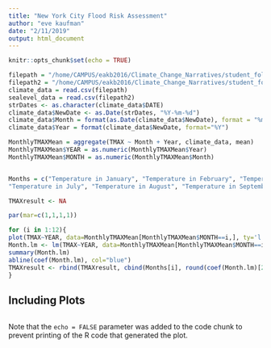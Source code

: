 ```yaml
---
title: "New York City Flood Risk Assessment"
author: "eve kaufman"
date: "2/11/2019"
output: html_document
---
```


```r
knitr::opts_chunk$set(echo = TRUE)


```


```r

filepath = "/home/CAMPUS/eakb2016/Climate_Change_Narratives/student_folders/Kaufman/1606726.csv"
filepath2 = "/home/CAMPUS/eakb2016/Climate_Change_Narratives/student_folders/Kaufman/1628915.csv"
climate_data = read.csv(filepath)
sealevel_data = read.csv(filepath2)
strDates <- as.character(climate_data$DATE)
climate_data$NewDate <- as.Date(strDates, "%Y-%m-%d")
climate_data$Month = format(as.Date(climate_data$NewDate), format = "%m")
climate_data$Year = format(climate_data$NewDate, format="%Y")

MonthlyTMAXMean = aggregate(TMAX ~ Month + Year, climate_data, mean)
MonthlyTMAXMean$YEAR = as.numeric(MonthlyTMAXMean$Year)
MonthlyTMAXMean$MONTH = as.numeric(MonthlyTMAXMean$Month)


Months = c("Temperature in January", "Temperature in February", "Temperature in March", "Temperature in April", "Temperature in May", "Temperature in June",
"Temperature in July", "Temperature in August", "Temperature in September", "Temperature in October", "Temperature in November", "Temperature in December")

TMAXresult <- NA

par(mar=c(1,1,1,1))

for (i in 1:12){
plot(TMAX~YEAR, data=MonthlyTMAXMean[MonthlyTMAXMean$MONTH==i,], ty='l', las=1, xlim=c(1940, 2020), main=Months[i])
Month.lm <- lm(TMAX~YEAR, data=MonthlyTMAXMean[MonthlyTMAXMean$MONTH==i,])
summary(Month.lm)
abline(coef(Month.lm), col="blue")
TMAXresult <- rbind(TMAXresult, cbind(Months[i], round(coef(Month.lm)[2], 4), round(summary(Month.lm)$coefficients[2,4],4), round(summary(Month.lm)$r.squared, 3)))
}


```



## Including Plots


```r
```

Note that the `echo = FALSE` parameter was added to the code chunk to prevent printing of the R code that generated the plot.
